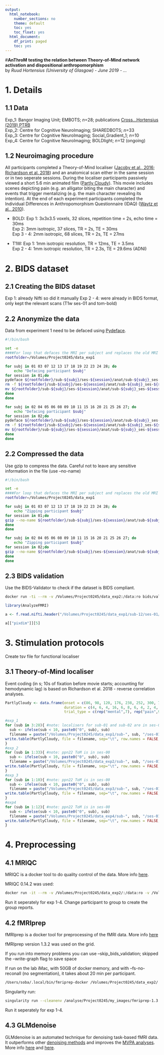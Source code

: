 ```yaml
---
output:
  html_notebook:
    number_sections: no
    theme: default
    toc: yes
    toc_float: yes
  html_document:
    df_print: paged
    toc: yes
---
```

#**AnThroM**
**testing the relation between Theory-of-Mind network activation and dispositional anthropomorphism**  
by *Ruud Hortensius (University of Glasgow) - June 2019 - ...*

# 1. Details {.tabset}

## 1.1 Data
  
 Exp_1: Bangor Imaging Unit; EMBOTS; *n*=28; publications [Cross...Hortensius (2019) PTRB](https://royalsocietypublishing.org/doi/10.1098/rstb.2018.0034)  
 Exp_2: Centre for Cognitive NeuroImaging; SHAREDBOTS; *n*=33  
 Exp_3: Centre for Cognitive NeuroImaging; Social_Gradient_1; *n*=10  
 Exp_4: Centre for Cognitive NeuroImaging; BOLDlight; *n*=12 (ongoing)  

## 1.2 Neuroimaging procedure
 
 All participants completed a Theory-of-Mind localiser ([Jacoby et al., 2016](https://www.sciencedirect.com/science/article/pii/S1053811915010472); [Richardson et al. 2018](https://www.nature.com/articles/s41467-018-03399-2)) and an anatomical scan either in the same session or in two seperate sessions. During the localiser participants passively viewed a short 5.6 min animated film ([Partly Cloudy](https://www.pixar.com/partly-cloudy#partly-cloudy-1)). This movie includes scenes depicting pain (e.g. an alligator biting the main character) and events that trigger mentalizing (e.g. the main character revealing its intention). At the end of each experiment participants completed the Individual Differences in Anthropomorphism Questionnaire (IDAQ) ([Waytz et al., 2010](https://journals.sagepub.com/doi/full/10.1177/1745691610369336)). 
 
- BOLD:
 Exp 1: 3x3x3.5 voxels, 32 slices, repetition time = 2s, echo time = 30ms  
 Exp 2: 3mm isotropic, 37 slices, TR = 2s, TE = 30ms  
 Exp 3 - 4: 2mm isotropic, 68 slices, TR = 2s, TE = 27ms  
 
- T1W:
 Exp 1: 1mm isotropic resolution, TR = 12ms, TE = 3.5ms  
 Exp 2 - 4: 1mm isotropic resolution, TR = 2.3s, TE = 29.6ms (ADNI)  

# 2. BIDS dataset {.tabset}

## 2.1 Creating the BIDS dataset

Exp 1: already Nifti so did it manually
Exp 2 - 4: were already in BIDS format, only kept the relevant scans (T1w ses-01 and tom-bold)

## 2.2 Anonymize the data
Data from experiment 1 need to be defaced using [Pydeface](https://github.com/poldracklab/pydeface).

```bash
#!/bin/bash

set -e 
####For loop that defaces the MRI per subject and replaces the old MRI with the new defaced MRI
rootfolder=/Volumes/Project0245/data_exp1

for subj in 01 03 07 12 13 17 18 19 22 23 24 28; do
	echo "Defacing participant $subj"
for session in 01;do
pydeface ${rootfolder}/sub-${subj}/ses-${session}/anat/sub-${subj}_ses-${session}_T1w.nii
rm -f ${rootfolder}/sub-${subj}/ses-${session}/anat/sub-${subj}_ses-${session}_T1w.nii
mv ${rootfolder}/sub-${subj}/ses-${session}/anat/sub-${subj}_ses-${session}_T1w_defaced.nii ${rootfolder}/sub-${subj}/ses-${session}/anat/sub-${subj}_ses-${session}_T1w.nii 
done
done

for subj in 02 04 05 06 08 09 10 11 15 16 20 21 25 26 27; do
	echo "Defacing participant $subj"
for session in 02;do
pydeface ${rootfolder}/sub-${subj}/ses-${session}/anat/sub-${subj}_ses-${session}_T1w.nii
rm -f ${rootfolder}/sub-${subj}/ses-${session}/anat/sub-${subj}_ses-${session}_T1w.nii
mv ${rootfolder}/sub-${subj}/ses-${session}/anat/sub-${subj}_ses-${session}_T1w_defaced.nii ${rootfolder}/sub-${subj}/ses-${session}/anat/sub-${subj}_ses-${session}_T1w.nii 
done
done
```

## 2.2 Compressed the data
Use gzip to compress the data. Careful not to leave any sensitive information in the file (use --no-name)

```bash
#!/bin/bash

set -e 
####For loop that defaces the MRI per subject and replaces the old MRI with the new defaced MRI
rootfolder=/Volumes/Project0245/data_exp1

for subj in 01 03 07 12 13 17 18 19 22 23 24 28; do
	echo "Zipping participant $subj"
for session in 01;do
gzip --no-name ${rootfolder}/sub-${subj}/ses-${session}/anat/sub-${subj}_ses-${session}_T1w.nii
done
done

for subj in 02 04 05 06 08 09 10 11 15 16 20 21 25 26 27; do
	echo "Zipping participant $subj"
for session in 02;do
gzip --no-name ${rootfolder}/sub-${subj}/ses-${session}/anat/sub-${subj}_ses-${session}_T1w.nii
done
done
```

## 2.3 BIDS validation

Use the BIDS-Validator to check if the dataset is BIDS compliant.

```bash
docker run -ti --rm -v /Volumes/Project0245/data_exp2:/data:ro bids/validator /data
```


```r
library(AnalyzeFMRI)

a <- f.read.nifti.header("/Volumes/Project0245/data_exp1/sub-12/ses-01/func/sub-12_ses-01_task-tom_bold.nii")

a[["pixdim"]][5]
```


# 3. Stimulation protocols {.tabset}

Create tsv file for functional localiser

## 3.1 Theory-of-Mind localiser
Event coding (in s;  10s of fixation before movie starts; accounting for hemodynamic lag) is based on Richardson et al. 2018 - reverse correlation analyses. 
```r
PartlyCloudy <- data.frame(onset = c(86, 98, 120, 176, 238, 252, 300, 70, 92, 106, 136, 194, 210, 228, 262, 312), #create the events (same for every sub)
                           duration = c(4, 6, 4, 16, 6, 8, 6, 4, 2, 4, 10, 4, 12, 6, 6, 4),
                           trial_type = c(rep("mental",7), rep("pain",9)))

#exp_1
for (sub in 3:28){ #note: localisers for sub-01 and sub-02 are in ses-02
  sub <- ifelse(sub < 10, paste0("0", sub), sub)
  filename = paste("/Volumes/Project0245/data_exp1/sub-", sub, "/ses-01/func/sub-", sub, "_ses-01_task-tom_events.tsv", sep ="")
write.table(PartlyCloudy, file = filename, sep="\t", row.names = FALSE, quote = FALSE)
}
#exp_2
for (sub in 1:33){ #note: ppn22 ToM is in ses-00
  sub <- ifelse(sub < 10, paste0("0", sub), sub)
  filename = paste("/Volumes/Project0245/data_exp2/sub-", sub, "/ses-01/func/sub-", sub, "_ses-01_task-tom_events.tsv", sep ="")
write.table(PartlyCloudy, file = filename, sep="\t", row.names = FALSE, quote = FALSE)
}
#exp_3
for (sub in 1:10){ #note: ppn22 ToM is in ses-00
  sub <- ifelse(sub < 10, paste0("0", sub), sub)
  filename = paste("/Volumes/Project0245/data_exp3/sub-", sub, "/ses-01/func/sub-", sub, "_ses-01_task-tom_events.tsv", sep ="")
write.table(PartlyCloudy, file = filename, sep="\t", row.names = FALSE, quote = FALSE)
}
#exp4
for (sub in 1:12){ #note: ppn22 ToM is in ses-00
  sub <- ifelse(sub < 10, paste0("0", sub), sub)
  filename = paste("/Volumes/Project0245/data_exp4/sub-", sub, "/ses-01/func/sub-", sub, "_ses-01_task-tom_events.tsv", sep ="")
write.table(PartlyCloudy, file = filename, sep="\t", row.names = FALSE, quote = FALSE)
}
```

# 4. Preprocessing {.tabset}

## 4.1 MRIQC 
MRIQC is a docker tool to do quality control of the data. More info [here](https://poldracklab.github.io/mriqc/).

MRIQC 0.14.2 was used:

```bash
docker run -it --rm -v /Volumes/Project0245/data_exp2/:/data:ro -v /Volumes/Project0245/data_exp2/derivatives/mriqc:/out poldracklab/mriqc:latest /data /out participant --participant-label 01 02 03 04 05 06 07 08 09 10 11 12 13 14 15 16 17 18 19 20 21 22 23 24 25 26 27 28 29 30 31 32 33 -m T1w bold --ica --fft-spikes-detector
```

Run it seperately for exp 1-4. Change participant to group to create the group reports.

## 4.2 fMRIprep 
fMRIprep is a docker tool for preprocessing of the fMRI data. More info [here](https://fmriprep.readthedocs.io/en/stable/#)

fMRIprep version 1.3.2 was used on the grid.

If you run into memory problems you can use --skip_bids_validation; skipped the --write-graph flag to save space

If run on the lab iMac, with 50GB of docker memory, and with --fs-no-reconall (no segmentation), it takes about 20 min per participant.

```bash
/Users/soba/.local/bin/fmriprep-docker /Volumes/Project0245/data_exp2/ /Volumes/Project0245/data_exp2/derivatives participant --participant-label 01 02 03 04 05 06 07 08 09 10 --fs-license-file /Users/soba/license.txt --fs-no-reconall --skip_bids_validation --use-syn-sdc --use-aroma
```

Singularity run:

```bash
singularity run --cleanenv /analyse/Project0245/my_images/fmriprep-1.3.2.simg /Volumes/Project0245/data_exp2/ //Volumes/Project0245/data_exp2/derivatives participant --participant-label sub-01 sub-02 sub-03 sub-04 sub-05 --fs-license-file /analyse/Project0245/my_images/license.txt --skip_bids_validation --fs-no-reconall --use-syn-sdc --use-aroma
```



Run it seperately for exp 1-4.

## 4.3 GLMdenoise 

GLMdenoise is an automated technique for denoising task-based fMRI data. It outperforms other [denoising methods](https://www.frontiersin.org/articles/10.3389/fnins.2013.00247/full) and improves the [MVPA analyses](https://www.sciencedirect.com/science/article/pii/S1053811918307626). More info [here](https://github.com/kendrickkay/GLMdenoise) and [here](https://github.com/Charestlab/pyGLMdenoise).
